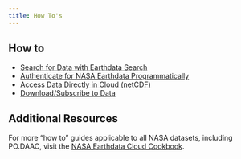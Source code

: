 ```yaml
---
title: How To's
---
```


## How to

- [Search for Data with Earthdata Search](../external/earthdata_search.md)
- [Authenticate for NASA Earthdata Programmatically](../external/NASA_Earthdata_Authentication.ipynb)
- [Access Data Directly in Cloud (netCDF)](../external/Direct_S3_Access_NetCDF.ipynb)
- [Download/Subscribe to Data](DataSubscriberDownloader.qmd)

## Additional Resources
For more "how to" guides applicable to all NASA datasets, including PO.DAAC, visit the [NASA Earthdata Cloud Cookbook](https://nasa-openscapes.github.io/earthdata-cloud-cookbook/). 
